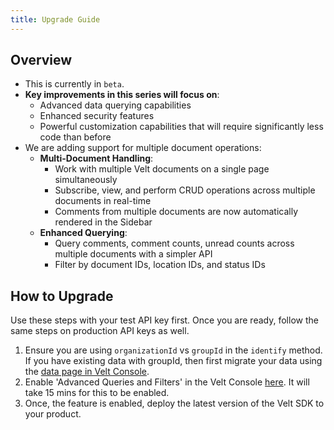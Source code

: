 ```yaml
---
title: Upgrade Guide
---
```


## Overview
- This is currently in `beta`.
- **Key improvements in this series will focus on**:
  - Advanced data querying capabilities
  - Enhanced security features
  - Powerful customization capabilities that will require significantly less code than before
- We are adding support for multiple document operations:
  - **Multi-Document Handling**:
    - Work with multiple Velt documents on a single page simultaneously
    - Subscribe, view, and perform CRUD operations across multiple documents in real-time
    - Comments from multiple documents are now automatically rendered in the Sidebar
  - **Enhanced Querying**:
    - Query comments, comment counts, unread counts across multiple documents with a simpler API
    - Filter by document IDs, location IDs, and status IDs


## How to Upgrade
Use these steps with your test API key first. Once you are ready, follow the same steps on production API keys as well.

1. Ensure you are using `organizationId` vs `groupId` in the `identify` method. If you have existing data with groupId, then first migrate your data using the [data page in Velt Console](https://console.velt.dev/dashboard/data/organization).
2. Enable 'Advanced Queries and Filters' in the Velt Console [here](https://console.velt.dev/dashboard/config/appconfig). It will take 15 mins for this to be enabled.
3. Once, the feature is enabled, deploy the latest version of the Velt SDK to your product.
